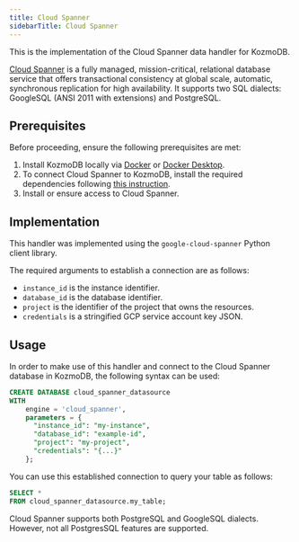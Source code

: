 ```yaml
---
title: Cloud Spanner
sidebarTitle: Cloud Spanner
---
```


This is the implementation of the Cloud Spanner data handler for KozmoDB.

[Cloud Spanner](https://cloud.google.com/spanner) is a fully managed, mission-critical, relational database service that offers transactional consistency at global scale, automatic, synchronous replication for high availability. It supports two SQL dialects: GoogleSQL (ANSI 2011 with extensions) and PostgreSQL.

## Prerequisites

Before proceeding, ensure the following prerequisites are met:

1. Install KozmoDB locally via [Docker](/setup/self-hosted/docker) or [Docker Desktop](/setup/self-hosted/docker-desktop).
2. To connect Cloud Spanner to KozmoDB, install the required dependencies following [this instruction](/setup/self-hosted/docker#install-dependencies).
3. Install or ensure access to Cloud Spanner.

## Implementation

This handler was implemented using the `google-cloud-spanner` Python client library.

The required arguments to establish a connection are as follows:

* `instance_id` is the instance identifier.
* `database_id` is the database identifier.
* `project` is the identifier of the project that owns the resources.
* `credentials` is a stringified GCP service account key JSON.

## Usage

In order to make use of this handler and connect to the Cloud Spanner database in KozmoDB, the following syntax can be used:

```sql
CREATE DATABASE cloud_spanner_datasource
WITH
    engine = 'cloud_spanner',
    parameters = {
      "instance_id": "my-instance",
      "database_id": "example-id",
      "project": "my-project",
      "credentials": "{...}"
    };
```

You can use this established connection to query your table as follows:

```sql
SELECT *
FROM cloud_spanner_datasource.my_table;
```

<Note>
Cloud Spanner supports both PostgreSQL and GoogleSQL dialects. However, not all PostgresSQL features are supported.
</Note>
